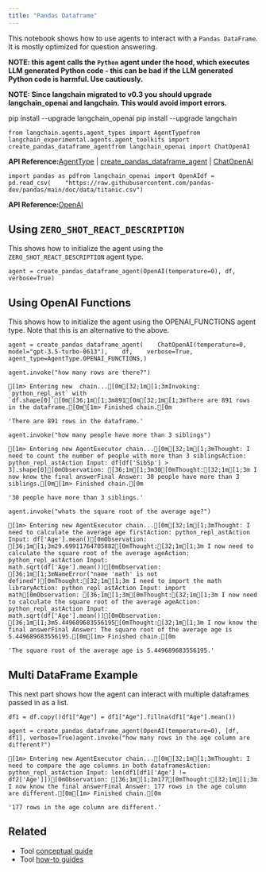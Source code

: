 ```yaml
---
title: "Pandas Dataframe"
---
```


This notebook shows how to use agents to interact with a `Pandas DataFrame`. It is mostly optimized for question answering.

**NOTE: this agent calls the `Python` agent under the hood, which executes LLM generated Python code - this can be bad if the LLM generated Python code is harmful. Use cautiously.**

**NOTE: Since langchain migrated to v0.3 you should upgrade langchain\_openai and langchain. This would avoid import errors.**

pip install --upgrade langchain\_openai pip install --upgrade langchain

```
from langchain.agents.agent_types import AgentTypefrom langchain_experimental.agents.agent_toolkits import create_pandas_dataframe_agentfrom langchain_openai import ChatOpenAI
```

**API Reference:**[AgentType](https://python.langchain.com/api_reference/langchain/agents/langchain.agents.agent_types.AgentType.html) | [create\_pandas\_dataframe\_agent](https://python.langchain.com/api_reference/experimental/agents/langchain_experimental.agents.agent_toolkits.pandas.base.create_pandas_dataframe_agent.html) | [ChatOpenAI](https://python.langchain.com/api_reference/openai/chat_models/langchain_openai.chat_models.base.ChatOpenAI.html)

```
import pandas as pdfrom langchain_openai import OpenAIdf = pd.read_csv(    "https://raw.githubusercontent.com/pandas-dev/pandas/main/doc/data/titanic.csv")
```

**API Reference:**[OpenAI](https://python.langchain.com/api_reference/openai/llms/langchain_openai.llms.base.OpenAI.html)

## Using `ZERO_SHOT_REACT_DESCRIPTION`

This shows how to initialize the agent using the `ZERO_SHOT_REACT_DESCRIPTION` agent type.

```
agent = create_pandas_dataframe_agent(OpenAI(temperature=0), df, verbose=True)
```

## Using OpenAI Functions

This shows how to initialize the agent using the OPENAI\_FUNCTIONS agent type. Note that this is an alternative to the above.

```
agent = create_pandas_dataframe_agent(    ChatOpenAI(temperature=0, model="gpt-3.5-turbo-0613"),    df,    verbose=True,    agent_type=AgentType.OPENAI_FUNCTIONS,)
```

```
agent.invoke("how many rows are there?")
```

```
[1m> Entering new  chain...[0m[32;1m[1;3mInvoking: `python_repl_ast` with `df.shape[0]`[0m[36;1m[1;3m891[0m[32;1m[1;3mThere are 891 rows in the dataframe.[0m[1m> Finished chain.[0m
```

```
'There are 891 rows in the dataframe.'
```

```
agent.invoke("how many people have more than 3 siblings")
```

```
[1m> Entering new AgentExecutor chain...[0m[32;1m[1;3mThought: I need to count the number of people with more than 3 siblingsAction: python_repl_astAction Input: df[df['SibSp'] > 3].shape[0][0mObservation: [36;1m[1;3m30[0mThought:[32;1m[1;3m I now know the final answerFinal Answer: 30 people have more than 3 siblings.[0m[1m> Finished chain.[0m
```

```
'30 people have more than 3 siblings.'
```

```
agent.invoke("whats the square root of the average age?")
```

```
[1m> Entering new AgentExecutor chain...[0m[32;1m[1;3mThought: I need to calculate the average age firstAction: python_repl_astAction Input: df['Age'].mean()[0mObservation: [36;1m[1;3m29.69911764705882[0mThought:[32;1m[1;3m I now need to calculate the square root of the average ageAction: python_repl_astAction Input: math.sqrt(df['Age'].mean())[0mObservation: [36;1m[1;3mNameError("name 'math' is not defined")[0mThought:[32;1m[1;3m I need to import the math libraryAction: python_repl_astAction Input: import math[0mObservation: [36;1m[1;3m[0mThought:[32;1m[1;3m I now need to calculate the square root of the average ageAction: python_repl_astAction Input: math.sqrt(df['Age'].mean())[0mObservation: [36;1m[1;3m5.449689683556195[0mThought:[32;1m[1;3m I now know the final answerFinal Answer: The square root of the average age is 5.449689683556195.[0m[1m> Finished chain.[0m
```

```
'The square root of the average age is 5.449689683556195.'
```

## Multi DataFrame Example

This next part shows how the agent can interact with multiple dataframes passed in as a list.

```
df1 = df.copy()df1["Age"] = df1["Age"].fillna(df1["Age"].mean())
```

```
agent = create_pandas_dataframe_agent(OpenAI(temperature=0), [df, df1], verbose=True)agent.invoke("how many rows in the age column are different?")
```

```
[1m> Entering new AgentExecutor chain...[0m[32;1m[1;3mThought: I need to compare the age columns in both dataframesAction: python_repl_astAction Input: len(df1[df1['Age'] != df2['Age']])[0mObservation: [36;1m[1;3m177[0mThought:[32;1m[1;3m I now know the final answerFinal Answer: 177 rows in the age column are different.[0m[1m> Finished chain.[0m
```

```
'177 rows in the age column are different.'
```

## Related

* Tool [conceptual guide](/oss/concepts/tools)
* Tool [how-to guides](/oss/how_to/#tools)
